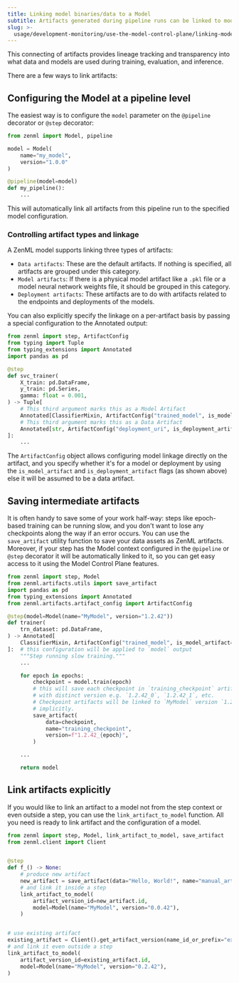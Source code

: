 ---
title: Linking model binaries/data to a Model
subtitle: Artifacts generated during pipeline runs can be linked to models in ZenML.
slug: >-
  usage/development-monitoring/use-the-model-control-plane/linking-model-binaries-data-to-models
---


This connecting of artifacts provides lineage tracking and transparency into what data and models are used during training, evaluation, and inference.

There are a few ways to link artifacts:

## Configuring the Model at a pipeline level

The easiest way is to configure the `model` parameter on the `@pipeline` decorator or `@step` decorator:

```py
from zenml import Model, pipeline

model = Model(
    name="my_model",
    version="1.0.0"
)

@pipeline(model=model)
def my_pipeline():
    ...
```

This will automatically link all artifacts from this pipeline run to the specified model configuration.

### Controlling artifact types and linkage

A ZenML model supports linking three types of artifacts:

* `Data artifacts`: These are the default artifacts. If nothing is specified, all artifacts are grouped under this category.
* `Model artifacts`: If there is a physical model artifact like a `.pkl` file or a model neural network weights file, it should be grouped in this category.
* `Deployment artifacts`: These artifacts are to do with artifacts related to the endpoints and deployments of the models.

You can also explicitly specify the linkage on a per-artifact basis by passing a special configuration to the Annotated output:

```py
from zenml import step, ArtifactConfig
from typing import Tuple
from typing_extensions import Annotated
import pandas as pd

@step
def svc_trainer(
    X_train: pd.DataFrame,
    y_train: pd.Series,
    gamma: float = 0.001,
) -> Tuple[
    # This third argument marks this as a Model Artifact
    Annotated[ClassifierMixin, ArtifactConfig("trained_model", is_model_artifact=True)],
    # This third argument marks this as a Data Artifact
    Annotated[str, ArtifactConfig("deployment_uri", is_deployment_artifact=True)],
]:
    ...
```

The `ArtifactConfig` object allows configuring model linkage directly on the artifact, and you specify whether it's for a model or deployment by using the `is_model_artifact` and `is_deployment_artifact` flags (as shown above) else it will be assumed to be a data artifact.

## Saving intermediate artifacts

It is often handy to save some of your work half-way: steps like epoch-based training can be running slow, and you don't want to lose any checkpoints along the way if an error occurs. You can use the `save_artifact` utility function to save your data assets as ZenML artifacts. Moreover, if your step has the Model context configured in the `@pipeline` or `@step` decorator it will be automatically linked to it, so you can get easy access to it using the Model Control Plane features.

```py
from zenml import step, Model
from zenml.artifacts.utils import save_artifact
import pandas as pd
from typing_extensions import Annotated
from zenml.artifacts.artifact_config import ArtifactConfig

@step(model=Model(name="MyModel", version="1.2.42"))
def trainer(
    trn_dataset: pd.DataFrame,
) -> Annotated[
    ClassifierMixin, ArtifactConfig("trained_model", is_model_artifact=True)
]:  # this configuration will be applied to `model` output
    """Step running slow training."""
    ...

    for epoch in epochs:
        checkpoint = model.train(epoch)
        # this will save each checkpoint in `training_checkpoint` artifact
        # with distinct version e.g. `1.2.42_0`, `1.2.42_1`, etc.
        # Checkpoint artifacts will be linked to `MyModel` version `1.2.42`
        # implicitly.
        save_artifact(
            data=checkpoint,
            name="training_checkpoint",
            version=f"1.2.42_{epoch}",
        )

    ...

    return model
```

## Link artifacts explicitly

If you would like to link an artifact to a model not from the step context or even outside a step, you can use the `link_artifact_to_model` function. All you need is ready to link artifact and the configuration of a model.


```py
from zenml import step, Model, link_artifact_to_model, save_artifact
from zenml.client import Client


@step
def f_() -> None:
    # produce new artifact
    new_artifact = save_artifact(data="Hello, World!", name="manual_artifact")
    # and link it inside a step
    link_artifact_to_model(
        artifact_version_id=new_artifact.id,
        model=Model(name="MyModel", version="0.0.42"),
    )


# use existing artifact
existing_artifact = Client().get_artifact_version(name_id_or_prefix="existing_artifact")
# and link it even outside a step
link_artifact_to_model(
    artifact_version_id=existing_artifact.id,
    model=Model(name="MyModel", version="0.2.42"),
)
```
